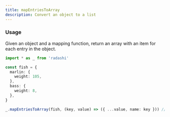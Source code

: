 ```yaml
---
title: mapEntriesToArray
description: Convert an object to a list
---
```


### Usage

Given an object and a mapping function, return an array with an item for each entry in the object.

```ts
import * as _ from 'radashi'

const fish = {
  marlin: {
    weight: 105,
  },
  bass: {
    weight: 8,
  },
}

_.mapEntriesToArray(fish, (key, value) => ({ ...value, name: key })) // => [{ name: 'marlin', weight: 105 }, { name: 'bass', weight: 8 }]
```
